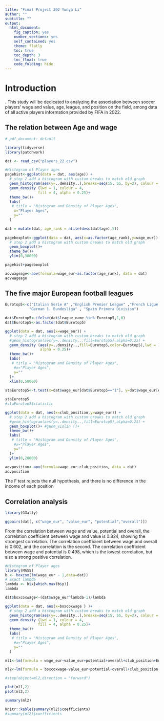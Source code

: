 ```yaml
---
title: "Final Project 302 Yunya Li"
author: ""
subtitle: ""
output:
  html_document:
    fig_caption: yes
    number_sections: yes
    self_contained: yes
    theme: flatly
    toc: true
    toc_depth: 3
    toc_float: true
    code_folding: hide
---
```


# Introduction
. This study will be dedicated to analyzing the association between soccer players’ wage and value, age, league, and position on the field, among data of all active players information provided by FIFA in 2022.


## The relation between Age and wage


```r
# pdf_document: default

library(tidyverse)
library(patchwork)

dat <- read_csv("players_22.csv")

#Histogram of Player ages
pagehist<-ggplot(data = dat, aes(age)) +
  # step 2 add a histogram with custom breaks to match old graph
  geom_histogram(aes(y=..density..),breaks=seq(15, 55, by=2), colour = 1, fill = "white") +
  geom_density (lwd = 1, colour = 4,
               fill = 4, alpha = 0.25)+
  theme_bw()+
  labs(
   # title = "Histogram and Density of Player Ages",
    x="Player Ages",
    y=""
  )

dat = mutate(dat, age_rank = ntile(desc(dat$age),5))
 
pageboxplot<-ggplot(data = dat, aes(x=as.factor(age_rank),y=wage_eur)) +
  # step 2 add a histogram with custom breaks to match old graph
  geom_boxplot()+
  theme_bw()+
  ylim(0,30000)

pagehist+pageboxplot

aovwageage<-aov(formula=wage_eur~as.factor(age_rank), data = dat)
aovwageage
```


## The five major European football leagues 

```r

Eurotop5<-c("Italian Serie A" ,"English Premier League" ,"French Ligue 1" ,
           "German 1. Bundesliga" , "Spain Primera Division")   

dat$Eurotop5<-ifelse(dat$league_name %in% Eurotop5,1,0)
dat$Eurotop5<-as.factor(dat$Eurotop5)

ggplot(data = dat, aes(x=wage_eur)) +
  # step 2 add a histogram with custom breaks to match old graph
  #geom_histogram(aes(y=..density..,fill=Eurotop5),alpha=0.25) +
  geom_density (aes(y=..density..,fill=Eurotop5,color=Eurotop5),lwd = 1,
                alpha = 0.25)+
  theme_bw()+
  labs(
   # title = "Histogram and Density of Player Ages",
    #x="Player Ages",
    y=""
  )+
  xlim(0,50000)
  
staEurotop5<-t.test(x=dat$wage_eur[dat$Eurotop5=="1"], y=dat$wage_eur[dat$Eurotop5=="0"], alternative = "greater", var.equal = FALSE)

staEurotop5
#staEurotop5$statistic


```


```r

ggplot(data = dat, aes(x=club_position,y=wage_eur)) +
  # step 2 add a histogram with custom breaks to match old graph
  #geom_histogram(aes(y=..density..,fill=Eurotop5),alpha=0.25) +
  geom_boxplot()+ #geom_violin ()+
  theme_bw()+
  labs(
   # title = "Histogram and Density of Player Ages",
    #x="Player Ages",
    y=""
  )+
  ylim(0,20000)
 
aovposition<-aov(formula=wage_eur~club_position, data = dat)
aovposition

```
 The F test rejects the null hypothesis, and there is no difference in the income of each position

## Correlation analysis

```r
library(GGally)

ggpairs(dat[, c("wage_eur", "value_eur", "potential","overall")])
```
From the correlation between wage and value, potential and overall, the correlation coefficient between wage and value is 0.824, showing the strongest correlation. The correlation coefficient between wage and overall is 0.602, and the correlation is the second. The correlation coefficient between wage and potential is 0.498, which is the lowest correlation, but also a strong positive correlation.


```r
#Histogram of Player ages
library(MASS)
b <- boxcox(lm(wage_eur ~ 1,data=dat))
# Exact lambda
lambda <- b$x[which.max(b$y)]
lambda

dat$boxcoxwage<-(dat$wage_eur^lambda-1)/lambda

ggplot(data = dat, aes(x=boxcoxwage ) )+
  # step 2 add a histogram with custom breaks to match old graph
  geom_histogram(aes(y=..density..),breaks=seq(15, 55, by=2), colour = 1, fill = "white") +
  geom_density (lwd = 1, colour = 4,
               fill = 4, alpha = 0.25)+
  theme_bw()+
  labs(
   # title = "Histogram and Density of Player Ages",
    #x="Player Ages",
    y=""
  )

ml1<-lm(formula = wage_eur~value_eur+potential+overall+club_position+Eurotop5+as.factor(age_rank),data=dat)

ml2<-lm(formula = boxcoxwage~value_eur+potential+overall+club_position+Eurotop5+as.factor(age_rank),data=dat)

#step(object=ml2,direction = "forward")

plot(ml1,2)
plot(ml2,2)

summary(ml2)

knitr::kable(summary(ml2)$coefficients)
#summary(ml2)$coefficients

```


